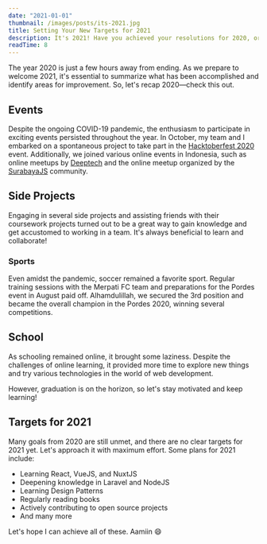 ```yaml
---
date: "2021-01-01"
thumbnail: /images/posts/its-2021.jpg
title: Setting Your New Targets for 2021
description: It's 2021! Have you achieved your resolutions for 2020, or are there still some left untouched? Let's reflect on ourselves.
readTime: 8
---
```


The year 2020 is just a few hours away from ending. As we prepare to welcome 2021, it's essential to summarize what has been accomplished and identify areas for improvement. So, let's recap 2020—check this out.

## Events

Despite the ongoing COVID-19 pandemic, the enthusiasm to participate in exciting events persisted throughout the year. In October, my team and I embarked on a spontaneous project to take part in the [Hacktoberfest 2020](https://hacktoberfest.digitalocean.com/) event. Additionally, we joined various online events in Indonesia, such as online meetups by [Deeptech](https://deeptech.id/) and the online meetup organized by the [SurabayaJS](https://surabayajs.org/) community.

## Side Projects

Engaging in several side projects and assisting friends with their coursework projects turned out to be a great way to gain knowledge and get accustomed to working in a team. It's always beneficial to learn and collaborate!

### Sports

Even amidst the pandemic, soccer remained a favorite sport. Regular training sessions with the Merpati FC team and preparations for the Pordes event in August paid off. Alhamdulillah, we secured the 3rd position and became the overall champion in the Pordes 2020, winning several competitions.

## School

As schooling remained online, it brought some laziness. Despite the challenges of online learning, it provided more time to explore new things and try various technologies in the world of web development.

However, graduation is on the horizon, so let's stay motivated and keep learning!

## Targets for 2021

Many goals from 2020 are still unmet, and there are no clear targets for 2021 yet. Let's approach it with maximum effort. Some plans for 2021 include:

- Learning React, VueJS, and NuxtJS
- Deepening knowledge in Laravel and NodeJS
- Learning Design Patterns
- Regularly reading books
- Actively contributing to open source projects
- And many more

Let's hope I can achieve all of these. Aamiin 😄
